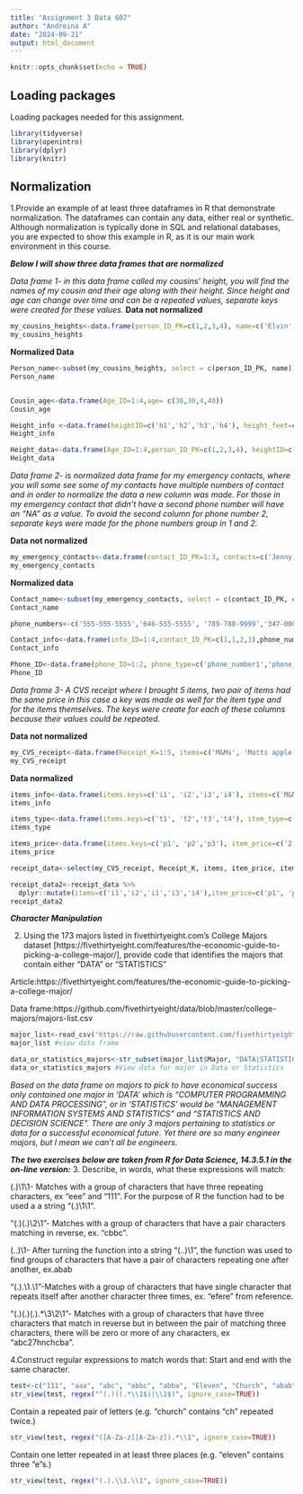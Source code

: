 ```yaml
---
title: "Assignment 3 Data 607"
author: "Andreina A"
date: "2024-09-21"
output: html_document
---
```


```r
knitr::opts_chunk$set(echo = TRUE)
```

## Loading packages
Loading packages needed for this assignment.
```r
library(tidyverse)
library(openintro)
library(dplyr)
library(knitr)
```

## Normalization

1.Provide an example of at least three dataframes in R that demonstrate normalization. The dataframes can contain any data, either real or synthetic. Although normalization is typically done in SQL and relational databases, you are expected to show this example in R, as it is our main work environment in this course.

***Below I will show three data frames that are normalized***

*Data frame 1- in this data frame called my cousins' height, you will find the names of my cousin and their age along with their height. Since height and age can change over time and can be a repeated values, separate keys were created for these values.*
**Data not normalized**
```r
my_cousins_heights<-data.frame(person_ID_PK=c(1,2,3,4), name=c('Elvin', 'Nina', 'Nathan', 'William'), height_feet=c(5.8, 5.4, 4.8, 5.7), age= c(38,30,7,40))
my_cousins_heights
```
**Normalized Data**

```r
Person_name<-subset(my_cousins_heights, select = c(person_ID_PK, name))
Person_name


Cousin_age<-data.frame(Age_ID=1:4,age= c(38,30,4,40))
Cousin_age                       

Height_info <-data.frame(heightID=c('h1','h2','h3','h4'), height_feet=c(5.8, 5.4, 4.8, 5.7))
Height_info

Height_data<-data.frame(Age_ID=1:4,person_ID_PK=c(1,2,3,4), heightID=c('h1','h2','h3','h4'))
Height_data
```

*Data frame 2- is normalized data frame for my emergency contacts, where you will some see some of my contacts have multiple numbers of contact and in order to normalize the data a new column was made. For those in my emergency contact that didn't have a second phone number will have an "NA" as a value. To avoid the second column for phone number 2, separate keys were made for the phone numbers group in 1 and 2.*

**Data not normalized**  
```R
my_emergency_contacts<-data.frame(contact_ID_PK=1:3, contacts=c('Jenny', 'Nanie', 'Elvin'), phone_number1=c('555-555-5555', '789-788-9999', '347-000-4545'), phone_number2=c('646-555-5555', NA, NA))
my_emergency_contacts
```
**Normalized data**

```r
Contact_name<-subset(my_emergency_contacts, select = c(contact_ID_PK, contacts))
Contact_name

phone_numbers<-c('555-555-5555','646-555-5555', '789-788-9999','347-000-4545')

Contact_info<-data.frame(info_ID=1:4,contact_ID_PK=c(1,1,2,3),phone_numbers, Phone_ID=c('1','2','1','1'))
Contact_info

Phone_ID<-data.frame(phone_ID=1:2, phone_type=c('phone_number1','phone_number2'))
Phone_ID

```




*Data frame 3- A CVS receipt where I brought 5 items, two pair of items had the same price in this case a key was made as well for the item type and for the items themselves. The keys were create for each of these columns because their values could be repeated.*

**Data not normalized**
```r
my_CVS_receipt<-data.frame(Receipt_K=1:5, items=c('M&Ms', 'Motts apple juice', 'M&Ms', 'Dove shampoo', 'Dove soap'), item_price=c('2.50', '3.50', '2.50','5.00','5.00'), item_type=c('food', 'drink','food','hair care', 'body care'))
my_CVS_receipt
```
**Data normalized**

```r
items_info<-data.frame(items.keys=c('i1', 'i2','i3','i4'), items=c('M&Ms', 'Motts apple juice', 'Dove shampoo', 'Dove soap'))
items_info

items_type<-data.frame(items.keys=c('t1', 't2','t3','t4'), item_type=c('food', 'drink','hair care', 'body care'))
items_type

items_price<-data.frame(items.keys=c('p1', 'p2','p3'), item_price=c('2.50', '3.50','5.00'))
items_price

receipt_data<-select(my_CVS_receipt, Receipt_K, items, item_price, item_type)

receipt_data2<-receipt_data %>%
  dplyr::mutate(items=c('i1','i2','i1','i3','i4'),item_price=c('p1', 'p2','p1','p3','p3'), item_type=c('t1', 't2','t1','t3','t4'))
receipt_data2
```



***Character Manipulation***

2. Using the 173 majors listed in fivethirtyeight.com’s College Majors dataset [https://fivethirtyeight.com/features/the-economic-guide-to-picking-a-college-major/], provide code that identifies the majors that contain either "DATA" or "STATISTICS"

Article:https://fivethirtyeight.com/features/the-economic-guide-to-picking-a-college-major/

Data frame:https://github.com/fivethirtyeight/data/blob/master/college-majors/majors-list.csv
```r
major_list<-read_csv('https://raw.githubusercontent.com/fivethirtyeight/data/refs/heads/master/college-majors/majors-list.csv')
major_list #view data frame
```

```r
data_or_statistics_majors<-str_subset(major_list$Major, "DATA|STATISTICS")
data_or_statistics_majors #View data for major in Data or Statistics 

```
*Based on the data frame on majors to pick to have economical success only contained one major in 'DATA' which is "COMPUTER PROGRAMMING AND DATA PROCESSING", or in 'STATISTICS' would be "MANAGEMENT INFORMATION SYSTEMS AND STATISTICS" and "STATISTICS AND DECISION SCIENCE". There are only 3 majors pertaining to statistics or data for a successful economical future. Yet there are so many engineer majors, but I mean we can't all be engineers. *



***The two exercises below are taken from R for Data Science, 14.3.5.1 in the on-line version:***
3. Describe, in words, what these expressions will match:

(.)\1\1- Matches with a group of characters that have three repeating characters, ex "eee" and "111". For the purpose of R the function had to be used a a string "(.)\\1\\1".

"(.)(.)\\2\\1"- Matches with a group of characters that have a pair characters matching in reverse, ex. "cbbc".

(..)\1- After turning the function into a string "(..)\\1", the function was used to find groups of characters that have a pair of characters repeating one after another, ex.abab

"(.).\\1.\\1"-Matches with a group of characters that have single character that repeats itself after another character three times, ex. "efere" from reference.

"(.)(.)(.).*\\3\\2\\1"- Matches with a group of characters that have three characters that match in reverse but in between the pair of matching three characters, there will be zero or more of any characters, ex "abc27hnchcba".




4.Construct regular expressions to match words that:
Start and end with the same character.

```r
test<-c("111", "aaa", "abc", "abbc", "abba", "Eleven", "Church", "abab")
str_view(test, regex("^(.)((.*\\1$)|\\1$)", ignore_case=TRUE))
```


Contain a repeated pair of letters (e.g. "church" contains "ch" repeated twice.)

```r
str_view(test, regex("([A-Za-z][A-Za-z]).*\\1", ignore_case=TRUE))
```


Contain one letter repeated in at least three places (e.g. "eleven" contains three "e"s.)

```r
str_view(test, regex("(.).\\1.\\1", ignore_case=TRUE))
```

